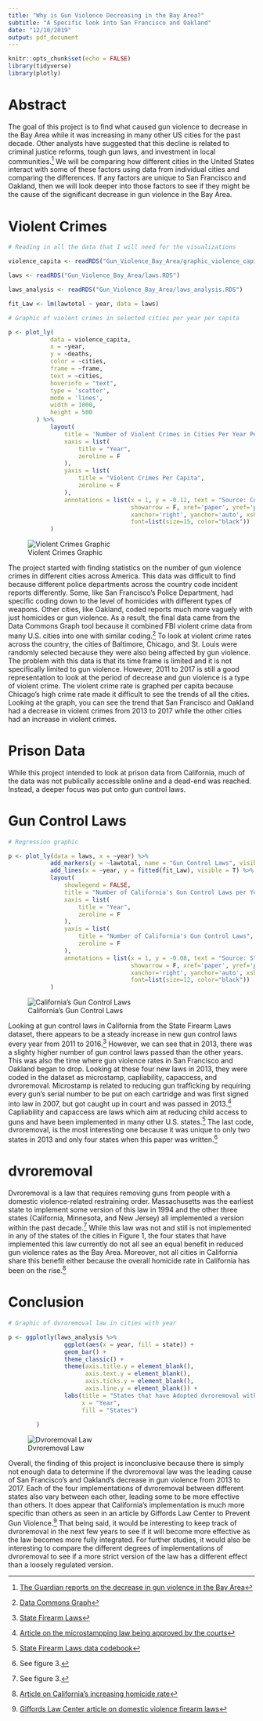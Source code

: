 ```yaml
---
title: "Why is Gun Violence Decreasing in the Bay Area?"
subtitle: "A Specific look into San Francisco and Oakland"
date: "12/10/2019"
output: pdf_document
---
```


```r
knitr::opts_chunk$set(echo = FALSE)
library(tidyverse)
library(plotly)
```

# Abstract

The goal of this project is to find what caused gun violence to decrease in the Bay Area while it was increasing in many other US cities for the past decade. Other analysts have suggested that this decline is related to criminal justice reforms, tough gun laws, and investment in local communities.[^3] We will be comparing how different cities in the United States interact with some of these factors using data from individual cities and comparing the differences. If any factors are unique to San Francisco and Oakland, then we will look deeper into those factors to see if they might be the cause of the significant decrease in gun violence in the Bay Area.

\newpage
    
# Violent Crimes

```r

# Reading in all the data that I will need for the visualizations

violence_capita <- readRDS("Gun_Violence_Bay_Area/graphic_violence_capita.RDS")

laws <- readRDS("Gun_Violence_Bay_Area/laws.RDS")

laws_analysis <- readRDS("Gun_Violence_Bay_Area/laws_analysis.RDS")

fit_Law <- lm(lawtotal ~ year, data = laws)
```

```r

# Graphic of violent crimes in selected cities per year per capita

p <- plot_ly(
            data = violence_capita,
            x = ~year, 
            y = ~deaths,
            color = ~cities,
            frame = ~frame,
            text = ~cities, 
            hoverinfo = "text",
            type = 'scatter',
            mode = 'lines',
            width = 1000, 
            height = 500
        ) %>% 
            layout(
                title = 'Number of Violent Crimes in Cities Per Year Per Capita',
                xaxis = list(
                    title = "Year",
                    zeroline = F
                ),
                yaxis = list(
                    title = "Violent Crimes Per Capita",
                    zeroline = F
                ),
                annotations = list(x = 1, y = -0.12, text = "Source: Census.gov, fbi.gov", 
                                   showarrow = F, xref='paper', yref='paper', 
                                   xanchor='right', yanchor='auto', xshift=0, yshift=0,
                                   font=list(size=15, color="black"))
            )
```

![Violent Crimes Graphic](./graphics/violent-crime.png)

The project started with finding statistics on the number of gun violence crimes in different cities across America. This data was difficult to find because different police departments across the country code incident reports differently. Some, like San Francisco's Police Department, had specific coding down to the level of homicides with different types of weapons. Other cities, like Oakland, coded reports much more vaguely with just homicides or gun violence. As a result, the final data came from the Data Commons Graph tool because it combined FBI violent crime data from many U.S. cities into one with similar coding.[^4] To look at violent crime rates across the country, the cities of Baltimore, Chicago, and St. Louis were randomly selected because they were also being affected by gun violence. The problem with this data is that its time frame is limited and it is not specifically limited to gun violence. However, 2011 to 2017 is still a good representation to look at the period of decrease and gun violence is a type of violent crime. The violent crime rate is graphed per capita because Chicago's high crime rate made it difficult to see the trends of all the cities. Looking at the graph, you can see the trend that San Francisco and Oakland had a decrease in violent crimes from 2013 to 2017 while the other cities had an increase in violent crimes.

# Prison Data

While this project intended to look at prison data from California, much of the data was not publically accessible online and a dead-end was reached. Instead, a deeper focus was put onto gun control laws.

\newpage

# Gun Control Laws

```r

# Regression graphic

p <- plot_ly(data = laws, x = ~year) %>%
            add_markers(y = ~lawtotal, name = "Gun Control Laws", visible = T) %>%
            add_lines(x = ~year, y = fitted(fit_Law), visible = T) %>%
            layout(
                showlegend = FALSE,
                title = "Number of California's Gun Control Laws per Year",
                xaxis = list(
                    title = "Year",
                    zeroline = F
                ),
                yaxis = list(
                    title = "Number of California's Gun Control Laws",
                    zeroline = F
                ),
                annotations = list(x = 1, y = -0.08, text = "Source: State Firearm Laws", 
                                   showarrow = F, xref='paper', yref='paper', 
                                   xanchor='right', yanchor='auto', xshift=0, yshift=0,
                                   font=list(size=12, color="black"))
            )
```

![California's Gun Control Laws](./graphics/gun-laws.png)

Looking at gun control laws in California from the State Firearm Laws dataset, there appears to be a steady increase in new gun control laws every year from 2011 to 2016.[^5] However, we can see that in 2013, there was a slighty higher number of gun control laws passed than the other years. This was also the time where gun violence rates in San Francisco and Oakland began to drop. Looking at these four new laws in 2013, they were coded in the dataset as microstamp, capliability, capaccess, and dvroremoval. Microstamp is related to reducing gun trafficking by requiring every gun's serial number to be put on each cartridge and was first signed into law in 2007, but got caught up in court and was passed in 2013.[^6] Capliability and capaccess are laws which aim at reducing child access to guns and have been implemented in many other U.S. states.[^7] The last code, dvroremoval, is the most interesting one because it was unique to only two states in 2013 and only four states when this paper was written.[^8]

# dvroremoval

Dvroremoval is a law that requires removing guns from people with a domestic violence-related restraining order. Massachusetts was the earliest state to implement some version of this law in 1994 and the other three states (California, Minnesota, and New Jersey) all implemented a version within the past decade.[^8] While this law was not and still is not implemented in any of the states of the cities in Figure 1, the four states that have implemented this law currently do not all see an equal benefit in reduced gun violence rates as the Bay Area. Moreover, not all cities in California share this benefit either because the overall homicide rate in California has been on the rise.[^9]

\newpage

# Conclusion

```r

# Graphic of dvroremoval law in cities with year

p <- ggplotly(laws_analysis %>%
                ggplot(aes(x = year, fill = state)) +
                geom_bar() +
                theme_classic() +
                theme(axis.title.y = element_blank(),
                      axis.text.y = element_blank(),
                      axis.ticks.y = element_blank(),
                      axis.line.y = element_blank()) +
                labs(title = "States that have Adopted dvroremoval with Year",
                     x = "Year",
                     fill = "States")
                
        )
```

![Dvroremoval Law](./graphics/dvroremoval.png)

Overall, the finding of this project is inconclusive because there is simply not enough data to determine if the dvroremoval law was the leading cause of San Francisco's and Oakland's decrease in gun violence from 2013 to 2017. Each of the four implementations of dvroremoval between different states also vary between each other, leading some to be more effective than others. It does appear that California's implementation is much more specific than others as seen in an article by Giffords Law Center to Prevent Gun Violence.[^10] That being said, it would be interesting to keep track of dvroremoval in the next few years to see if it will become more effective as the law becomes more fully integrated. For further studies, it would also be interesting to compare the different degrees of implementations of dvroremoval to see if a more strict version of the law has a different effect than a loosely regulated version.

[^1]: [The New York Times coverage on the 2017 Las Vegas shooting](https://www.nytimes.com/2017/10/02/us/las-vegas-shooting-live-updates.html)

[^2]: [March for Our Lives website](https://marchforourlives.com/mission-story/)

[^3]: [The Guardian reports on the decrease in gun violence in the Bay Area](https://www.theguardian.com/us-news/ng-interactive/2019/jun/03/gun-violence-bay-area-drop-30-percent-why-investigation)

[^4]: [Data Commons Graph](https://browser.datacommons.org/gni)

[^5]: [State Firearm Laws](http://www.statefirearmlaws.org/resources)

[^6]: [Article on the microstampping law being approved by the courts](https://www.sfgate.com/news/article/Gun-control-Cartridge-ID-law-to-take-effect-4527165.php#photo-4645538)

[^7]: [State Firearm Laws data codebook](https://www.statefirearmlaws.org/states/CA)

[^8]: See figure 3.

[^9]: [Article on California's increasing homicide rate](https://losangeles.cbslocal.com/2017/10/07/californias-gun-related-homicide-rate-up/)

[^10]: [Giffords Law Center article on domestic violence firearm laws](https://lawcenter.giffords.org/gun-laws/policy-areas/who-can-have-a-gun/domestic-violence-firearms/)
